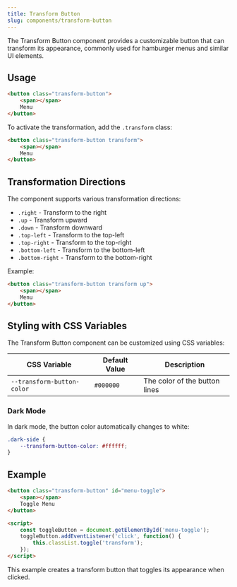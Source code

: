 ```yaml
---
title: Transform Button
slug: components/transform-button
---
```


The Transform Button component provides a customizable button that can transform its appearance, commonly used for hamburger menus and similar UI elements.

## Usage

```html
<button class="transform-button">
    <span></span>
    Menu
</button>
```

To activate the transformation, add the `.transform` class:

```html
<button class="transform-button transform">
    <span></span>
    Menu
</button>
```

## Transformation Directions

The component supports various transformation directions:

- `.right` - Transform to the right
- `.up` - Transform upward
- `.down` - Transform downward
- `.top-left` - Transform to the top-left
- `.top-right` - Transform to the top-right
- `.bottom-left` - Transform to the bottom-left
- `.bottom-right` - Transform to the bottom-right

Example:

```html
<button class="transform-button transform up">
    <span></span>
    Menu
</button>
```

## Styling with CSS Variables

The Transform Button component can be customized using CSS variables:

| CSS Variable | Default Value | Description |
|--------------|---------------|-------------|
| `--transform-button-color` | `#000000` | The color of the button lines |

### Dark Mode

In dark mode, the button color automatically changes to white:

```css
.dark-side {
    --transform-button-color: #ffffff;
}
```

## Example

```html
<button class="transform-button" id="menu-toggle">
    <span></span>
    Toggle Menu
</button>

<script>
    const toggleButton = document.getElementById('menu-toggle');
    toggleButton.addEventListener('click', function() {
        this.classList.toggle('transform');
    });
</script>
```

This example creates a transform button that toggles its appearance when clicked.